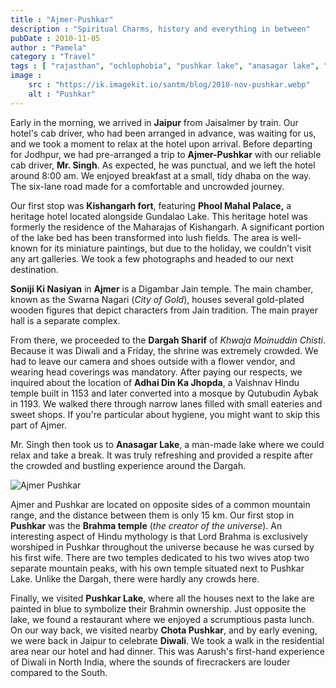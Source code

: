 ```yaml
---
title : "Ajmer-Pushkar"
description : "Spiritual Charms, history and everything in between"
pubDate : 2010-11-05
author : "Pamela"
category : "Travel"
tags : [ "rajasthan", "ochlophobia", "pushkar lake", "anasagar lake", "kishangarh fort", "festival of lights", "ajmer",]
image :
    src : "https://ik.imagekit.io/santm/blog/2010-nov-pushkar.webp"
    alt : "Pushkar"
---
```



Early in the morning, we arrived in **Jaipur** from Jaisalmer by train. Our hotel's cab driver, who had been arranged in advance, was waiting for us, and we took a moment to relax at the hotel upon arrival. Before departing for Jodhpur, we had pre-arranged a trip to **Ajmer-Pushkar** with our reliable cab driver, **Mr. Singh**. As expected, he was punctual, and we left the hotel around 8:00 am. We enjoyed breakfast at a small, tidy dhaba on the way. The six-lane road made for a comfortable and uncrowded journey.

Our first stop was **Kishangarh fort**, featuring **Phool Mahal Palace,** a heritage hotel located alongside Gundalao Lake. This heritage hotel was formerly the residence of the Maharajas of Kishangarh. A significant portion of the lake bed has been transformed into lush fields. The area is well-known for its miniature paintings, but due to the holiday, we couldn't visit any art galleries. We took a few photographs and headed to our next destination.

**Soniji Ki Nasiyan** in **Ajmer** is a Digambar Jain temple. The main chamber, known as the Swarna Nagari (*City of Gold*), houses several gold-plated wooden figures that depict characters from Jain tradition. The main prayer hall is a separate complex.

From there, we proceeded to the **Dargah Sharif** of *Khwaja Moinuddin Chisti*. Because it was Diwali and a Friday, the shrine was extremely crowded. We had to leave our camera and shoes outside with a flower vendor, and wearing head coverings was mandatory. After paying our respects, we inquired about the location of **Adhai Din Ka Jhopda**, a Vaishnav Hindu temple built in 1153 and later converted into a mosque by Qutubudin Aybak in 1193. We walked there through narrow lanes filled with small eateries and sweet shops. If you're particular about hygiene, you might want to skip this part of Ajmer.

Mr. Singh then took us to **Anasagar Lake**, a man-made lake where we could relax and take a break. It was truly refreshing and provided a respite after the crowded and bustling experience around the Dargah.

<Image src={pic1} alt="Ajmer Pushkar"/>

Ajmer and Pushkar are located on opposite sides of a common mountain range, and the distance between them is only 15 km. Our first stop in **Pushkar** was the **Brahma temple** (*the creator of the universe*). An interesting aspect of Hindu mythology is that Lord Brahma is exclusively worshiped in Pushkar throughout the universe because he was cursed by his first wife. There are two temples dedicated to his two wives atop two separate mountain peaks, with his own temple situated next to Pushkar Lake. Unlike the Dargah, there were hardly any crowds here.

Finally, we visited **Pushkar Lake**, where all the houses next to the lake are painted in blue to symbolize their Brahmin ownership. Just opposite the lake, we found a restaurant where we enjoyed a scrumptious pasta lunch. On our way back, we visited nearby **Chota Pushkar**, and by early evening, we were back in Jaipur to celebrate **Diwali**. We took a walk in the residential area near our hotel and had dinner. This was Aarush's first-hand experience of Diwali in North India, where the sounds of firecrackers are louder compared to the South.
